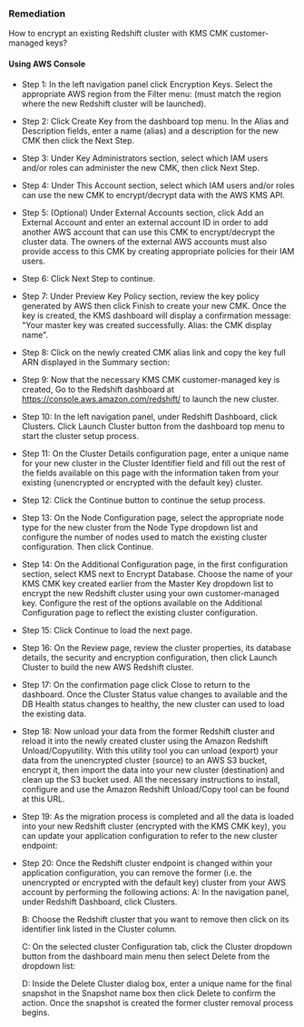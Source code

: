 ### Remediation

How to encrypt an existing Redshift cluster with KMS CMK customer-managed keys?

#### Using AWS Console

- Step 1: In the left navigation panel click Encryption Keys. Select the appropriate AWS region from the Filter menu: (must match the region where the new Redshift cluster will be launched).

- Step 2: Click Create Key from the dashboard top menu. In the Alias and Description fields, enter a name (alias) and a description for the new CMK then click the Next Step.

- Step 3: Under Key Administrators section, select which IAM users and/or roles can administer the new CMK, then click Next Step.

- Step 4: Under This Account section, select which IAM users and/or roles can use the new CMK to encrypt/decrypt data with the AWS KMS API.

- Step 5: (Optional) Under External Accounts section, click Add an External Account and enter an external account ID in order to add another AWS account that can use this CMK to encrypt/decrypt the cluster data. The owners of the external AWS accounts must also provide access to this CMK by creating appropriate policies for their IAM users.

- Step 6: Click Next Step to continue.

- Step 7: Under Preview Key Policy section, review the key policy generated by AWS then click Finish to create your new CMK. Once the key is created, the KMS dashboard will display a confirmation message: "Your master key was created successfully. Alias: the CMK display name".

- Step 8: Click on the newly created CMK alias link and copy the key full ARN displayed in the Summary section:
- Step 9: Now that the necessary KMS CMK customer-managed key is created, Go to the Redshift dashboard at https://console.aws.amazon.com/redshift/ to launch the new cluster.

- Step 10: In the left navigation panel, under Redshift Dashboard, click Clusters. Click Launch Cluster button from the dashboard top menu to start the cluster setup process.

- Step 11: On the Cluster Details configuration page, enter a unique name for your new cluster in the Cluster Identifier field and fill out the rest of the fields available on this page with the information taken from your existing (unencrypted or encrypted with the default key) cluster.

- Step 12: Click the Continue button to continue the setup process.

- Step 13: On the Node Configuration page, select the appropriate node type for the new cluster from the Node Type dropdown list and configure the number of nodes used to match the existing cluster configuration. Then click Continue.

- Step 14: On the Additional Configuration page, in the first configuration section, select KMS next to Encrypt Database. Choose the name of your KMS CMK key created earlier from the Master Key dropdown list to encrypt the new Redshift cluster using your own customer-managed key. Configure the rest of the options available on the Additional Configuration page to reflect the existing cluster configuration.

- Step 15: Click Continue to load the next page.

- Step 16: On the Review page, review the cluster properties, its database details, the security and encryption configuration, then click Launch Cluster to build the new AWS Redshift cluster.

- Step 17: On the confirmation page click Close to return to the dashboard. Once the Cluster Status value changes to available and the DB Health status changes to healthy, the new cluster can used to load the existing data.

- Step 18: Now unload your data from the former Redshift cluster and reload it into the newly created cluster using the Amazon Redshift Unload/Copyutility. With this utility tool you can unload (export) your data from the unencrypted cluster (source) to an AWS S3 bucket, encrypt it, then import the data into your new cluster (destination) and clean up the S3 bucket used. All the necessary instructions to install, configure and use the Amazon Redshift Unload/Copy tool can be found at this URL.

- Step 19: As the migration process is completed and all the data is loaded into your new Redshift cluster (encrypted with the KMS CMK key), you can update your application configuration to refer to the new cluster endpoint:
- Step 20: Once the Redshift cluster endpoint is changed within your application configuration, you can remove the former (i.e. the unencrypted or encrypted with the default key) cluster from your AWS account by performing the following actions:
  A: In the navigation panel, under Redshift Dashboard, click Clusters.

  B: Choose the Redshift cluster that you want to remove then click on its identifier link listed in the Cluster column.

  C: On the selected cluster Configuration tab, click the Cluster dropdown button from the dashboard main menu then select Delete from the dropdown list:

  D: Inside the Delete Cluster dialog box, enter a unique name for the final snapshot in the Snapshot name box then click Delete to confirm the action. Once the snapshot is created the former cluster removal process begins.
